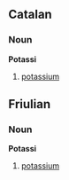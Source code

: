 == Catalan ==
=== Noun ===
'''Potassi'''
#[[potassium]]

== Friulian ==
=== Noun ===
'''Potassi'''
#[[potassium]]